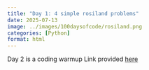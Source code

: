 ```yaml
---
title: "Day 1: 4 simple rosiland problems"
date: 2025-07-13
image: ../images/100daysofcode/rosiland.png
categories: [Python]
format: html
---
```

Day 2 is a coding warmup Link provided [here](https://github.com/ZackBioData/100days-of-coding/tree/main/Day%202%20-%204%20rosiland%20problems) 



